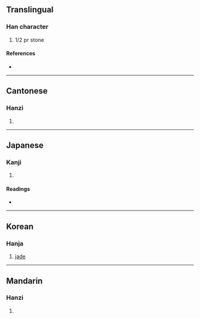 {{character info/new}}
==Translingual==

===Han character===
{{Han char|rn=96|rad=玉|as=03|sn=7|four=11140|canj=MGMD|ids=⿰𤣩于}}

# 1/2 pr stone

====References====
* {{Han ref|kx=0727.230|dkj=20847|dj=1139.180|hdz=21102.010|uh=7397|ud=29591|bh=CB69|bd=52073}}

----

==Cantonese==

===Hanzi===
{{yue-hanzi|jyut=|y=yu4}}

# {{defn|lang=yue|sort=玉03}}

----

==Japanese==

===Kanji===
{{ja-kanji|grade=|rs=玉03}}

# {{defn|lang=ja|sort=玉03}}

====Readings====
* {{ja-readings|on=[[う]] (u)|kun=}}

----

==Korean==

===Hanja===
{{ko-hanja|hangeul=우|eumhun=|rv=u|mr=u|y=wu}}

# [[jade]]

----

==Mandarin==

===Hanzi===
{{cmn-hanzi|pin=[[yú]] ([[yu2]])|wg=yü<sup>2</sup>}}

# {{defn|lang=cmn|sort=玉03}}